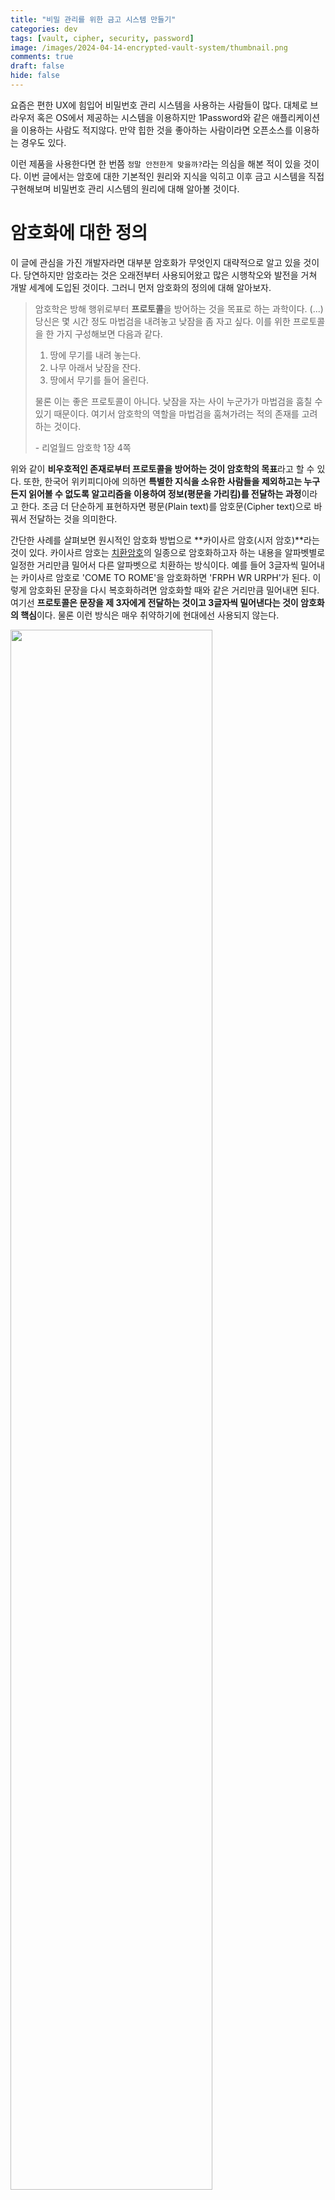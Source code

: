 ```yaml
---
title: "비밀 관리를 위한 금고 시스템 만들기"
categories: dev
tags: [vault, cipher, security, password]
image: /images/2024-04-14-encrypted-vault-system/thumbnail.png
comments: true
draft: false
hide: false
---
```



요즘은 편한 UX에 힘입어 비밀번호 관리 시스템을 사용하는 사람들이 많다. 대체로 브라우저 혹은 OS에서 제공하는 시스템을 이용하지만 1Password와 같은 애플리케이션을 이용하는 사람도 적지않다. 만약 힙한 것을 좋아하는 사람이라면 오픈소스를 이용하는 경우도 있다.

이런 제품을 사용한다면 한 번쯤 `정말 안전한게 맞을까?`라는 의심을 해본 적이 있을 것이다. 이번 글에서는 암호에 대한 기본적인 원리와 지식을 익히고 이후 금고 시스템을 직접 구현해보며 비밀번호 관리 시스템의 원리에 대해 알아볼 것이다.

# 암호화에 대한 정의

이 글에 관심을 가진 개발자라면 대부분 암호화가 무엇인지 대략적으로 알고 있을 것이다. 당연하지만 암호라는 것은 오래전부터 사용되어왔고 많은 시행착오와 발전을 거쳐 개발 세계에 도입된 것이다. 그러니 먼저 암호화의 정의에 대해 알아보자.

> 암호학은 방해 행위로부터 **프로토콜**을 방어하는 것을 목표로 하는 과학이다. (...)<br />
> 당신은 몇 시간 정도 마법검을 내려놓고 낮잠을 좀 자고 싶다. 이를 위한 프로토콜을 한 가지 구성해보면 다음과 같다.
>
> 1. 땅에 무기를 내려 놓는다.
> 2. 나무 아래서 낮잠을 잔다.
> 3. 땅에서 무기를 들어 올린다.
>
> 물론 이는 좋은 프로토콜이 아니다. 낮잠을 자는 사이 누군가가 마법검을 훔칠 수 있기 때문이다. 여기서 암호학의 역할을 마법검을 훔쳐가려는 적의 존재를 고려하는 것이다.<br />
> <div style={{textAlign:'right'}}> - 리얼월드 암호학 1장 4쪽</div>

위와 같이 **비우호적인 존재로부터 프로토콜을 방어하는 것이 암호학의 목표**라고 할 수 있다. 또한, 한국어 위키피디아에 의하면 **특별한 지식을 소유한 사람들을 제외하고는 누구든지 읽어볼 수 없도록 알고리즘을 이용하여 정보(평문을 가리킴)를 전달하는 과정**이라고 한다. 조금 더 단순하게 표현하자면 평문(Plain text)를 암호문(Cipher text)으로 바꿔서 전달하는 것을 의미한다.

간단한 사례를 살펴보면 원시적인 암호화 방법으로 **카이사르 암호(시저 암호)**라는 것이 있다. 카이사르 암호는 [치환암호](https://ko.wikipedia.org/wiki/%EC%B9%98%ED%99%98_%EC%95%94%ED%98%B8)의 일종으로 암호화하고자 하는 내용을 알파벳별로 일정한 거리만큼 밀어서 다른 알파벳으로 치환하는 방식이다. 예를 들어 3글자씩 밀어내는 카이사르 암호로 'COME TO ROME'을 암호화하면 'FRPH WR URPH'가 된다. 이렇게 암호화된 문장을 다시 복호화하려면 암호화할 때와 같은 거리만큼 밀어내면 된다. 여기선 **프로토콜은 문장을 제 3자에게 전달하는 것이고 3글자씩 밀어낸다는 것이 암호화의 핵심**이다. 물론 이런 방식은 매우 취약하기에 현대에선 사용되지 않는다.

<Image src="/images/2024-04-14-encrypted-vault-system/caesar-cipher.png" caption="카이사르 암호는 각각의 알파벳을 일정한 거리만큼 밀어 글자를 치환하는 방식으로 암호화한다" width="80%" />

만약 스포츠를 좋아한다면 실시간으로 전략을 정할 때 사인을 보낸다는 것을 알고 있을 것이다. 이 때 전략이 유출되면 안되기 때문에 팀 내에서 수신호의 의미를 정하고 외부에 공개하지 않는다. 그렇지만 상대편 또한 의미를 해석하려 하기에 키 사인(Key sign)을 사용하여 숨기기도 한다. 이 또한 암호화의 한 형태라고 할 수 있다.

<Image src="/images/2024-04-14-encrypted-vault-system/sport-sign.jpeg" caption="다른 사람들은 이 수신호의 의미를 알 수 없다" />

이런 단순한 형태의 암호화를 거쳐 오늘 날의 암호화는 복잡하고 검증된 알고리즘을 사용한다. 이런 알고리즘을 이용하면 비밀번호 관리 시스템을 만드는 것도 가능하다. 이 글에서는 **프로토콜을 어떻게 안전하게 만들 것인가?**를 다루는 것이 목적이며 알고리즘이 어떻게 이루어지는지는 다루지 않을 것이다. 따라서 복잡한 수학적인 지식은 필요하지 않다.

# 케르크호프스의 원칙

> 공개된 암호화 표준을 구축하는 것은 케르크호프스의 원칙이라는 개념과 관련이 있다.
> 이 원칙은 대략 다음과 같다 '우리가 가장 많이 사용하는 알고리즘을 적이 발견하지 못하리라고 기대하는 것은 어리석은 일이다. 차라리 적에게 공개적으로 개방하자'<br />
> <div style={{textAlign:'right'}}> - 리얼월드 암호학 1장 9쪽</div>

카이사르 암호나 스포츠에서 사용되는 사인과 다르게 프로그래밍에 쓰이는 암호화 관련 알고리즘은 대부분 공개되어 있다. 앞서 소개한 사례는 알고리즘이 유출되는 경우 너무나도 쉽게 복호화가 가능하다. 그러니 **알고리즘이 공개되었는데 정말 안전한게 맞는가?**라는 의문이 충분히 들 수 있다. 결론부터 말하자면 최소한 요즘 프로그래밍에 사용되는 알고리즘은 안전하다고 말할 수 있다.

케르크호프스 혹은 커코프라 불리는 원칙은 Auguste Kerckhoffs가 작성한 글인 군사용 암호 설계 원칙을 살펴보자. 한국어 위키백과에 실린 내용은 다음과 같다.

1. 암호체계는 수학적으로는 해독불가능하지 않다고 하더라도, 실질적으로 그래야한다.
2. **암호체계는 비밀에 부쳐질 필요가 없어야만 하며, 적의 손에 떨어지더라도 문제가 없어야 한다.**
3. 키는 글로 쓰여지지 않더라도 교환 혹은 보관할 수 있어야 한다. 당사자들의 의지에 의해서 바뀌거나 수정될 수 있어야 한다.
4. 전신에 적용할 수 있어야 한다.
5. 이동이 가능해야하며, 암호 체계의 사용과 기능을 위해 여러 사람의 협력을 필요로 하지 않아야 한다.
6. 마지막으로, 시스템의 활용을 요구하는 여러 상황들이 주어졌을 때, 암호 체계는 이용이 쉬워야 하며, 정신적인 압박감이나 여러 규칙들의 관찰을 필요로 하지 않아야 한다.

이 중 두 번째 `암호체계는 비밀에 부쳐질 필요가 없어야만 하며, 적의 손에 떨어지더라도 문제가 없어야 한다.`가 케르크호프스의 원칙으로 알려졌으며 소프트웨어적으로 표현한다면 암호화 알고리즘이 노출되더라도 안전해야 한다고 할 수 있다. 이 말처럼 이미 HTTPS나 이 글에서 다루는 비밀번호 관리 시스템 등 많은 영역에서 AES, RSA 등 공개된 암호화 알고리즘을 사용하지만 충분히 안전하다.

알고리즘이 공개되어도 안전할 수 있는 이유는 **비밀 키**에 있다. 현대에서 사용되는 대부분의 알고리즘은 비밀 키를 다른 사람들이 모른다면 알고리즘이 알려지더라도 암호문을 안전하게 전달할 수 있다. 즉, 비밀 키를 통해 **알고리즘이 아닌 프로토콜을 안전하게 만드는 것**이다. 그러니 오히려 **알고리즘을 공개하여 더 많은 사람들이 검증하고 개선할 수 있도록 하는 것**이 더 안전하다고 할 수 있다. 우리가 사용하는 암호화 알고리즘은 많은 사람들이 헛점을 찾는 것에 도전했으며 그 많은 도전을 이겨내고 남은 것이다.

# 고전 암호는 왜 위험한가?

말은 쉽지만 공개되어도 안전한 알고리즘을 만드는 것은 쉬운 일이 아니다. 오늘 날의 컴퓨터는 사람이 절대 따라갈 수 없는 엄청난 연산량을 가지고 있다. 반면 컴퓨터가 등장하기 전 고전 암호라 불리는 암호 체계는 이러한 연산량을 고려하여 탄생하지 않았다.

예를 들어 앞서 사용했던 카이사르 암호는 특정한 숫자를 비밀 키로 사용하여 알파벳을 밀어내지만 비밀 키를 모르더라도 해독하는 것이 어렵지 않다. 알파벳은 겨우 26개이기 때문에 모든 경우의 수를 다 해보면 쉽게 해독할 수 있고 컴퓨터는 26개 정도는 순식간에 처리할 수 있다.

그러면 조금 더 복잡한 고전 암호는 어떨까? 16세기에 지오반 바티스타 벨라소라는 이탈리아 인이 만든 비즈네르 암호라는 것이 있다.[^1] 원리는 카이사르 암호와 비슷하지만 키와 알고리즘이 조금 더 복잡하다. 만약 키가 `DUF`고 `HI THERE`이라는 문장을 암호화한다면 `KU VJZUJ`가 된다.

<Image src="/images/2024-04-14-encrypted-vault-system/vigenere-cipher.png" caption="키가 DUF인 경우" />

이 암호의 핵심은 키에 해당하는 알파벳 위치가 특정 수를 나타내고 그 수만큼 평문을 연쇄적으로 밀어내는 것이다. 따라서 D, U, F는 각각 3, 20, 5를 의미하고 `HI THERE`을 3-20-5-3-20.. 순으로 밀어내면 `KU VJZUJ`가 된다. 비즈네르 암호는 키의 길이가 고정이 아니기 때문에 사람 손으로 해독하기엔 많은 경우의 수를 고려해야해서 어려울 것이다.

다만 컴퓨터 입장에서 그다지 어렵지 않다. [빈도분석](https://ko.wikipedia.org/wiki/%EB%B9%88%EB%8F%84%EB%B6%84%EC%84%9D)을 이용하면 쉽게 해독할 수 있다. 빈도분석은 언어에서 글자들의 분포가 고르지 않다는 점을 활용한다. 예를 들어 영어에서는 `E`가 가장 많이 나오는 글자이고 `Q`가 가장 적게 나오는 글자이다. 따라서 암호문에서 가장 많이 나오는 글자를 `E`로 해석하고 가장 적게 나오는 글자를 `Q`로 해석하면서 해독해 나가면 된다. 그리고 이러한 확률적인 계산과 반복적인 대입은 컴퓨터가 쉽게 할 수 있는 일이다.

> 비즈네르 암호는 이처럼 비교적 약한 암호이지만, 실제로 쓰이던 시절에는 메시지를 안전하게 암호화하는 용도로 충분히 쓸만했을 것이다. (...) 당시 비밀리에 전송한 메시지들은 대부분 아주 짧은 기간만 비밀을 유지하면 되었다. 따라서 언젠가 적이 암호를 해독한다고 해도 문제가 되지 않았다.
> <div style={{textAlign:'right'}}> - 리얼월드 암호학 1장 33쪽</div>

# 그러면 현대 암호는 안전한가?

고전 암호는 전수 키 탐색, 빈도 수 공격 등에 매우 취약하다. 특히 카이사르 암호와 같이 키 공간[^2]이 부족하고 언어적 특성이 바로 반영되는 경우엔 암호로서 큰 의미가 없다고 볼 수 있다. 그럼 현대 암호는 뭐가 다를까?

예를 들어 현대에 사용되는 대칭 암호화는 **혼돈과 확산**이라는 개념을 극대화한 알고리즘을 사용한다. 혼돈과 확산은 정보 이론의 창시자라 할 수 있는 클로드 섀넌이 제시했으며 혼돈은 **암호문에서 키를 알아내기 어렵게 하는 성질**을 말하며 확산은 **암호문에서 원본 메세지를 알아내기 어렵게 하는 성질**을 말한다. 현대 암호는 이를 잘 달성했는지 여부가 암호화의 안전성을 판단하는 기준이 된다.

<Image src="/images/2024-04-14-encrypted-vault-system/confusion-and-diffusion.jpg" caption="인크립션: 실용주의 암호화 / 길벗" width="80%" />

그러면 혼돈과 확산은 어떻게 달성하는가? 혼돈은 원래 대상과 다른 대상을 섞어 원래 대상이 무엇인지 알아볼 수 없만들고 확산은 원래 대상이 암호문에서 최대한 넓은 부분으로 퍼지도록 만든다. 이때 혼돈을 달성하기 위해 **Substitution**<sup>대체</sup>을 사용하고 확산을 달성하기 위해 **Permutation**<sup>순열</sup>을 사용한다. 말 그대로 Substitution은 'ABCA'와 같은 문자열이 있다면 '1231'과 같이 대체하는 것을 말하고 Permutation은 'ABCA'와 같은 문자열이 있다면 'BCAA'와 같이 순서를 바꾸는 것을 말한다.

Substitution과 Permutation을 한 번 수행하는 것을 SPN(Substitution-Permutation Network)이라고 하며 현대 암호는 SPN을 여러번 반복하는 것으로 어마어마한 경우의 수를 만들어낸다. 즉, 원본 키에 대한 혼돈과 확산을 적용하여 원본을 알아낼 수 없을 정도로 어마어마한 경우의 수를 만들어 컴퓨터의 엄청난 연산량으로도 복호화를 해내지 못하게 만든다면 충분한 안정성을 달성했다고 볼 수 있다.

<Image src="/images/2024-04-14-encrypted-vault-system/rubber-hose-cryptanalysis.webp" caption="이런 경우를 제외하면 복호화는 불가능하다 / 고무호스 암호분석" />

# 세 가지 암호화 방식

보통 현대적인 암호화 알고리즘은 세 가지 방식으로 나뉜다. 각각 **대칭 암호화, 비대칭 암호화, 해싱**으로 이 세 가지 방식은 각각 다른 목적으로 사용되며 서로 다른 특징을 가지고 있다.

## 대칭 암호화

대칭 암호화(Symmetric Encryption)는 **하나의 비밀 키(혹은 대칭 키)를 이용하여 암호화하고 복호화하는 알고리즘**을 의미한다. 앞서 소개한 모든 암호 알고리즘은 대칭 암호화에 속한다.

<Image src="/images/2024-04-14-encrypted-vault-system/symmetric-key-algorithm.png" />

보통 블록 암호화 알고리즘인 **AES 알고리즘**[^3]을 사용하는 경우가 많다. 여기서 해당 알고리즘의 자세한 동작을 설명하지는 않을 것이다. 만약 AES 알고리즘 동작을 알고 싶다면 시각화가 잘 되어있는 [유튜브 영상](https://www.youtube.com/watch?v=mlzxpkdXP58)을 살펴보자.

참고로 대칭 암호화로 AES를 사용한다면 비밀 키를 탈취당하는 것을 제외하고 사실상 복호화가 불가능하다. 앞서 설명한 SPN을 여러번 실행하기 때문에 원본 키를 알아내는 것은 거의 불가능하므로 무차별 대입으로 전수 키 조사를 하는 것이 그나마 실질적인 공격이라 할 수 있다. 충분히 복잡하고 긴 키를 사용하는 경우 슈퍼 컴퓨터가 오더라도 의미있는 시간[^4] 내에 복호화할 수 없다.

## 비대칭 암호화

비대칭 암호화(Asymmetric Encryption)는 **두 개의 키를 이용하여 암호화하고 복호화하는 알고리즘**을 의미한다. 이 두 개의 키는 서로 다르며 하나는 공개 키(Public Key)이고 다른 하나는 개인 키(Private Key)라고 부른다.

<Image src="/images/2024-04-14-encrypted-vault-system/asymmetric-key-algorithm.png" />

공개 키는 누구나 알 수 있지만 개인 키는 오직 소유자만 알 수 있다. 이 두 키를 이용하여 암호화하면 공개 키로 암호화한 것은 개인 키로만 복호화할 수 있고 개인 키로 암호화한 것은 공개 키로만 복호화할 수 있다. 이를 이용하여 안전하게 통신 할 수 있다. 이미 대칭 암호화가 있는데 왜 비대칭 암호화를 사용할까?

대칭 암호화는 서로 암호를 주고 받기 위해서 최소한 한 번은 비밀 키를 공유할 필요가 있다. 이는 많은 사례에 적합하지만 참여자가 많은 경우엔 문제가 생긴다. 참여자 중 한명이 비밀 키를 유출하지 않으리라는 보장을 할 수 있을까? 현실적으로는 불가능하다. 따라서 만약 많은 사용자가 접속하는 웹사이트에 암호문을 전달해야 한다면 대칭 암호화는 사실상 의미가 없다. 그래서 비대칭 암호화가 필요해졌다. 참고로 이러한 문제를 **Key Distribution**<sup>키 배포</sup>라고 한다. 이 문제는 오랫동안 난제였지만 디피-헬먼 키 교환 알고리즘을 거쳐 **RSA 알고리즘**[^5]을 통해 해결되었다.

다시 설명으로 돌아와 비대칭 암호화는 받을 대상의 공개 키로 암호화 할 수 있으므로 누구나 암호화할 수 있지만 복호화는 오직 받을 대상의 개인 키로만 가능하다. 따라서 참여자가 많더라도 안전하게 통신할 수 있다.

## 단방향 암호화

단방향 암호화는 **임의의 길이의 데이터를 고정된 길이의 데이터로 변환하는 것**을 의미한다. 이 변환된 데이터를 해시 값이라고 부르며 해시 함수를 이용하여 변환한다. 해싱은 앞서 소개한 암호화와는 다르게 **복호화가 불가능**하다. 즉, 해시 값으로 원본 데이터를 알아낼 수 없다. 그럼 단방향 암호화를 사용하는 의미가 있을까?

<Image src="/images/2024-04-14-encrypted-vault-system/hashing-algorithm.png" />

단방향 암호화는 **무결성 검증**에 사용된다. 무결성 검증이란 데이터가 변조되지 않았는지 확인하는 것을 의미한다. 예를 들어 파일을 다운로드 받을 때 파일의 해시 값을 함께 제공하면 다운로드 받은 파일이 변조되지 않았는지 확인할 수 있다. 또한, 비밀번호를 저장할 때도 해싱을 사용한다. 비밀번호를 해싱하여 저장하면 원본 비밀번호를 알 수 없으며 해시 값만 알 수 있다. 따라서 해시 값이 유출되더라도 원본 비밀번호를 알 수 없다.

해싱 함수 중에는 대표적으로 SHA[^6]가 있다. SHA-1, SHA-256, SHA-512 등이 있으며 각각 160비트, 256비트, 512비트의 해시 값을 생성한다. 이 중 SHA-256은 안정성과 성능을 고려하여 현재 많이 사용되는 해싱 함수다. 다만, **레인보우 테이블**이나 **해시 충돌** 등의 공격을 당할 수 있기에 복호화가 불가능하다해서 해싱이 안전하다고 볼 수는 없다. 따라서 **솔트<sup>Salt</sup>와 키 스트레칭<sup>Key Stretching</sup>**을 사용하여 보완해야 한다.

솔트는 재료에 소금을 곁을여 먹는 것에 비유한 것으로 평문에 임의의 문자열을 추가하여 암호화하는 방법을 말한다. 그리고 키 스트레칭은 해시를 여러번 반복하여 원문을 알기 힘들게 만드는 방법이다. 이런 방법을 사용하면 공격자가 해싱 알고리즘을 실행하는 데에 시간이 오래걸리므로 암호화 해독이 어려워진다. 해싱 함수와 솔트, 키 스트레칭을 묶은 Bcrypt, PBKDF2 등의 알고리즘이 있다.

# 개인 비밀 금고

이제 본격적으로 비밀번호 관리 시스템과 연관된 개인 비밀 금고에 대해 알아보자. 비밀번호 관리 시스템은 기본적으로 두 가지 개념만 알아도 된다. 바로 **마스터 패스워드**와 **대칭 암호화**다. 실제 제품에는 보안을 위해 더 많은 기술이 필요하겠지만 가장 핵심적인 기술은 이 두 가지라고 할 수 있다.

## 마스터 패스워드

**마스터 패스워드는 비밀번화 관리 시스템의 주인임을 인증할 수 있는 비밀 키**를 의미한다. 사용자는 마스터 패스워드를 통해 비밀번호 관리 시스템 인증을 통과하고 비밀번호를 보관하거나 확인할 수 있다. 이말은 **마스터 패스워드이 유출되면 모든 비밀번호가 유출**된다는 것을 의미한다. 또한, 유실할 경우 저장된 모든 비밀번호를 알 수 없게 되버린다. 따라서 이 마스터 패스워드는 안전하게 보관해야 한다. 다만, 유실의 경우 다른 특수한 기술을 사용하여 복구하는 방법이 있을 수 있다.

보통 사용자가 입력한 마스터 패스워드는 단방향 암호화로 해시를 만든 후 진짜 사용자인지 인증하는 데에 사용한다. 즉, 웹사이트에 사용하는 비밀번호와 크게 다르지 않다. 다만, 아무래도 이 비밀번호는 모든 비밀번호를 관리하는 열쇠이기에 더욱 안전하게 만들어지고 보관해야 한다.

마스터 패스워드를 비롯하여 안전한 비밀번호는 다음과 같은 특징을 가지고 있다. 만약 비밀번호 관리 시스템을 사용하다면 가급적 다음 수칙을 지키는 것이 좋다.

1. 최소 16자 이상 - 길이가 길수록 안전하다
2. 재사용된 비밀번호가 아닐 것 - 다른 웹사이트에서 사용한 비밀번호를 사용하지 않을 것
3. 복잡성을 가질 것 - 대소문자, 숫자, 특수문자를 조합하여 사용
4. 개인 정보가 포함되지 않을 것 - 이름, 생일, 주소 등 개인 정보가 포함되지 않을 것
5. 사전에 등록된 단어가 아닐 것 - Dictionary Attack을 방지하기 위해 사전에 등록된 단어가 아닐 것

## 비밀번호 저장하기

보관할 비밀번호는 마스터 패스워드의 해싱 값을 이용하여 대칭 암호화한 후 저장하면 된다. 이때 주의할 점으로 **마스터 패스워드의 해싱 값은 절대로 저장해서는 안된다.** 마스터 패스워드의 해싱 값을 대칭 키로 이용하면 굳이 마스터 패스워드를 몰라도 저장된 해싱 값을 알아내면 복호화하는 것이 가능하다. 이를 [Pass-the-Hash 공격](https://www.beyondtrust.com/resources/glossary/pass-the-hash-pth-attack)이라고 한다. 이는 보통 웹 서비스에서 비밀번호를 해싱하여 저장하는 습관에서 비롯된 것으로 많은 사람들이 실수하기 쉬운 부분이므로 주의할 필요가 있다.

<Image src="/images/2024-04-14-encrypted-vault-system/local-vault-usecase.png" caption="아주 간단한 도식" />

마스터 패스워드의 해싱 값은 어딘가에 저장되지 않고 클라이언트에 잠깐 거쳐가거나 클라이언트 메모리에 짧은 기간 동안 보관되어야 한다. 편의를 위해 영구 보관할 수도 있겠지만 보안에 취약하다. 클라이언트가 마스터 패스워드 해싱 값을 알게되면 스토어에 새로운 비밀번호를 암호화하여 저장하거나 가져온 값을 복호화 하는 것이 가능하다. 이렇게 하면 사용자는 하나의 마스터 패스워드로 모든 비밀번호를 관리할 수 있게 된다.

## 마스터 언록 키 생성

앞서 마스터 패스워드가 유출되면 모든 비밀번호를 유출된다고 언급했다. 마스터 패스워드만 유출되지 않으면 안전하다는 것은 알 수 있지만 솔직히 사용하기엔 불안하다. 이를 해결하기 위해 한 가지 아이디어를 떠올려보자. 대칭 키로 마스터 패스워드의 해싱 값만 사용하는 것이 아니라 **사용자의 디바이스에 종속된 랜덤한 키를 추가로 사용**하면 어떨까? 즉, **마스터 패스워드의 해싱 값과 랜덤 생성된 비밀 키를 XOR 연산**하여 대칭 키로 사용하는 것이다. 이렇게 사용한다면 마스터 패스워드가 유출되더라도 디바이스 자체를 탈취당하지 않는다면 안전하다.

<Image src="/images/2024-04-14-encrypted-vault-system/generate-master-unlock-key-process.png" caption="아주 간단한 도식" />

랜덤 생성된 비밀 키는 각 OS에서 사용되는 암호 저장 서비스를 이용하여 생성, 보관하면 된다. macOS라면 **Keychain**, Windows라면 **Credential Manager**을 사용할 수 있다.[^7]

## 구현

이제 이론적인 부분을 끝내고 실제로 구현해보자. 전체 프로세스에 대한 도식은 다음과 같다.

<Image src="/images/2024-04-14-encrypted-vault-system/local-vault-system.png" caption="전체 프로세스 도식" />

CLI 툴로 구현한다고 가정했을 때 필요한 기능은 다음과 같다.

* AES 암호화
* 해싱 (여기서는 PBKDF2를 사용)
* 랜덤 비밀 키 생성
* 마스터 언록 키 생성
* 새로운 비밀번호 추가
* 저장된 비밀번호 확인
* 저장된 비밀번호 삭제
* 마스터 패스워드 인증

여기서는 코드 예제로 쉽게 테스트할 수 있는 Python 3를 사용할 것이다. 그렇게 어려운 코드는 아니므로 다른 언어로도 쉽게 구현할 수 있을 것이다.

먼저 AES 암호화 모듈을 만들어보자. 이를 위해 `pycryptodome`을 설치해서 사용할 것이다.

```console
$ pip install pycryptodome
```

설치를 마쳤다면 다음 코드를 작성해보자.

```python
# aes.py

import base64
import hashlib
from Crypto.Cipher import AES
from Crypto.Util.Padding import pad, unpad


class AESCipher(object):
    def __init__(self, key: str):
        self.key = hashlib.sha256(key.encode()).digest()

    def encrypt(self, message: str) -> str:
        message = message.encode()
        raw = pad(message, AES.block_size)
        cipher = AES.new(self.key, AES.MODE_CBC)
        enc = cipher.encrypt(raw)

        ciphertext = base64.b64encode(enc).decode('utf-8')
        iv = base64.b64encode(cipher.iv).decode('utf-8')

        return ciphertext, iv

    def decrypt(self, enc: str, iv: str) -> str:
        enc = base64.b64decode(enc)
        cipher = AES.new(self.key, AES.MODE_CBC, base64.b64decode(iv))
        dec = cipher.decrypt(enc)
        return unpad(dec, AES.block_size).decode('utf-8')


if __name__ == "__main__":
    aes = AESCipher("key")
    encrypted, iv = aes.encrypt("password")
    print(encrypted) # 6F9aHBhcbWhExUkVjBWFvw== or something like this
    decrypted = aes.decrypt(encrypted, iv)
    print(decrypted) # password
```

`AESCipher` 클래스는 평문의 암호화와 복호화를 담당한다. 참고로 코드 중 `iv`는 **Initialization Vector**의 약자로 암호화할 때 사용하는 초기화 벡터를 의미한다. 이는 암호화할 때 사용한 `iv`를 복호화할 때도 사용해야 한다. 이를 통해 암호화된 메세지가 같은 메세지라도 매번 다른 암호문을 생성할 수 있다.

그리고 `pad`와 `unpad`는 문자열에 패딩을 추가하고 제거하는 함수이다. 이를 통해 암호화할 때 블록 크기의 배수로 만들어주고 복호화할 때 다시 제거해준다. 더 자세한 내용은 AES 알고리즘을 참고하자.

다음으로 해싱 모듈을 만들어보자.

```python
# hash.py

import base64
import hashlib
from Crypto.Protocol.KDF import PBKDF2


def hash_password(password: str, salt: str) -> str:
    return base64.b64encode(PBKDF2(password, salt, dkLen=48, count=100000)).decode('utf-8')

def hash_sha256(password: str) -> str:
    return hashlib.sha256(password.encode()).hexdigest()


if __name__ == "__main__":
    print(hash_password("password", "salt")) # ... 48 length hash
    print(hash_sha256("password")) # ... 48 length hash
```

`hash_password` 함수는 PBKDF2를 이용하여 해싱한 후 base64로 인코딩하여 반환한다. 이때 `dkLen`은 해싱된 길이를 의미하며 `count`는 해싱 반복 횟수를 의미한다. 이 값이 클수록 보안이 높아지지만 속도가 느려진다. `hash_sha256` 함수는 SHA-256 해싱을 수행한다.

이제 기본적인 암호화 모듈을 만들었으니 랜덤 비밀 키를 생성해 비밀번호 관리 서비스에 등록하는 모듈을 만들어보자. 여기서는 macOS를 기준으로 작성한다.

```python
# random_key.py

import base64
import subprocess
import os


def generate_random_key() -> bytes:
    return base64.b64encode(os.urandom(32)).decode('utf-8')

def keychain_get_password(service, account):
    command = f"/usr/bin/security find-generic-password -s '{service}' -a '{account}' -g -w"
    result = subprocess.run(command, shell=True, capture_output=True)
    password = result.stdout.decode().strip()
    return password

def keychain_store_password(service, account, password):
    cmd = 'security add-generic-password -U -a %s -s %s -p %s' % (account, service, password)
    p = os.popen(cmd)
    s = p.read()
    p.close()


if __name__ == "__main__":
    # If password exists, print it
    if not keychain_get_password("local-vault", "manager"):
        print("Password does not exist")
        keychain_store_password("local-vault", "manager", generate_random_key())
        print("Password stored")

    print(keychain_get_password("local-vault", "manager")) # print random key
```

위 코드를 실행하면 macOS 키체인에 정상적으로 값이 들어간 것을 확인할 수 있다.

<Image src="/images/2024-04-14-encrypted-vault-system/macos-keychain.png" caption="입력한 값으로 키체인에 추가되어있다" />

이제 기반 모듈은 모두 만들었다. 이제 이를 이용하여 애플리케이션을 만들어 볼 것이다. 먼저 가장 중요한 마스터 언록 키를 생성하는 모듈을 만들어보자.

```python
# muk.py

import base64
from hash import hash_password, hash_sha256
from random_key import generate_random_key, keychain_get_password, keychain_store_password


def xor_two_str(a: str, b: str) -> str:
    a = base64.b64decode(a)
    b = base64.b64decode(b)
    return base64.b64encode(bytes([x ^ y for x, y in zip(a, b)])).decode('utf-8')

def generate_master_unlock_key(master_password: str) -> str:
    hashed_master_password = hash_password(master_password, "salt")

    if not keychain_get_password("local-vault", "manager"):
        keychain_store_password("local-vault", "manager", generate_random_key())

    random_secret_key = keychain_get_password("local-vault", "manager")
    hashed_random_secret_key = hash_sha256(random_secret_key)

    return xor_two_str(hashed_master_password, hashed_random_secret_key)


if __name__ == "__main__":
    print(generate_master_unlock_key("master_password")) # ... 42 length string
```

마스터 패스워드를 PBKDF2로 해싱한 값과 랜덤 비밀 키를 SHA-256으로 해싱한 값을 XOR 연산하여 마스터 언록 키를 생성한다. 이렇게 생성된 마스터 언록 키는 사용자의 디바이스에 종속된 키가 되어 모든 비밀번호를 관리할 수 있게 된다.

이제 이를 이용하여 비밀번호 관리 시스템의 기본 기능을 구현해보자. 먼저 CLI 애플리케이션이기 때문에 `argparse`를 사용하여 명령어를 파싱할 것이다.

```python
# main.py
# import ...

class App:
    def setup(self):
        master_password = getpass.getpass("Enter master password: ")
        self.muk = generate_master_unlock_key(master_password)
        self.aes = AESCipher(self.muk)

    def run(self):
        parser = argparse.ArgumentParser(description="Vault: Add, Update, Delete and Query Passwords", usage="[options]")

        parser.add_argument("-a", "--add", action="store_true", help="Add new password along with name")
        parser.add_argument("-u", "--update", type=str, nargs=1, help="Update a password by name", metavar=("[name]"))
        parser.add_argument("-d", "--delete", type=str, nargs=1, help="Delete entry by name", metavar=("[name]"))
        parser.add_argument("-q", "--query", type=str, nargs=1, help="Look up password by name", metavar=("[name]"))
        parser.add_argument("-l", "--list", action="store_true", help="List all entries in vault")

        args = parser.parse_args()

        if args.add:
            print('add')
        elif args.update:
            print('update')
        elif args.delete:
            print('delete')
        elif args.query:
            print('query')
        elif args.list:
            print('list')
        else:
            parser.print_help()
```

위와 같이 추가, 수정, 삭제, 조회 등의 명령어를 파싱할 수 있도록 구현했다. 이제 이를 이용하여 비밀번호를 추가, 수정, 삭제, 조회하는 기능을 구현해보자. 먼저 추가부터 구현할 것이다.

```python
# main.js

class App:
    # ...

    def add(self):
        name = input("Enter item name: ")
        password = getpass.getpass("Enter password: ")
        cipher, iv = self.aes.encrypt(password)

        ## Read from file as JSON
        if os.path.isfile("vault.json") == False:
            data = {}
        else:
            file = open("vault.json", "r")
            data = json.load(file)
            file.close()

        ## Update JSON
        data[name] = {"cipher": cipher, "iv": iv}

        ## Save to file as JSON
        file = open("vault.json", "w")
        json.dump(data, file)
        file.close()

        print(f"Entry {name} added")
```

추가 명령이 들어오는 경우 사용자로부터 이름과 비밀번호를 입력받아 암호화한 후 파일에 저장한다. 이때 파일은 JSON 형식으로 저장하며 이름과 암호화된 비밀번호, IV를 저장한다. 다음으로 조회 기능을 구현해보자.

```python
# main.js

class App:
    # ...

    def list(self):
        if os.path.isfile("vault.json") == False:
            print("No entries found")
            return

        file = open("vault.json", "r")
        data = json.load(file)
        file.close()

        for entry in data:
            print(f"* {entry}")

    def query(self, name):
        if os.path.isfile("vault.json") == False:
            print("No entries found")
            return

        file = open("vault.json", "r")
        data = json.load(file)
        file.close()

        if name in data:
            cipher = data[name]["cipher"]
            iv = data[name]["iv"]
            password = self.aes.decrypt(cipher, iv)
            print(f"Password for {name}: {password}")
        else:
            print("Entry not found")
```

목록 조회와 조회 기능을 구현했다. 목록 조회는 파일에 저장된 모든 이름을 출력하고 조회 기능은 입력받은 이름에 해당하는 비밀번호를 복호화하여 출력한다. 마지막으로 수정과 삭제 기능을 구현해보자.

```python
# main.js

class App:
    # ...

    def delete(self, name):
        if os.path.isfile("vault.json") == False:
            print("No entries found")
            return

        file = open("vault.json", "r")
        data = json.load(file)
        file.close()

        if name in data:
            del data[name]

            file = open("vault.json", "w")
            json.dump(data, file)
            file.close()

            print(f"Entry {name} deleted")
        else:
            print("Entry not found")

    def update(self, name):
        if os.path.isfile("vault.json") == False:
            print("No entries found")
            return

        file = open("vault.json", "r")
        data = json.load(file)
        file.close()

        if name in data:
            password = getpass.getpass("Enter new password: ")
            cipher, iv = self.aes.encrypt(password)
            data[name] = {"cipher": cipher, "iv": iv}

            file = open("vault.json", "w")
            json.dump(data, file)
            file.close()

            print(f"Entry {name} updated")
        else:
            print("Entry not found")
```

이제 모든 기능을 구현했다. 실행 가능하게 변경한 최종 코드는 다음과 같다.

```python
# main.py

import os
import getpass
import argparse
import json
from muk import generate_master_unlock_key
from aes import AESCipher


class App:
    def setup(self):
        master_password = getpass.getpass("Enter master password: ")
        self.muk = generate_master_unlock_key(master_password)
        self.aes = AESCipher(self.muk)

    def add(self):
        name = input("Enter item name: ")
        password = getpass.getpass("Enter password: ")
        cipher, iv = self.aes.encrypt(password)

        ## Read from file as JSON
        if os.path.isfile("vault.json") == False:
            data = {}
        else:
            file = open("vault.json", "r")
            data = json.load(file)
            file.close()

        ## Update JSON
        data[name] = {"cipher": cipher, "iv": iv}

        ## Save to file as JSON
        file = open("vault.json", "w")
        json.dump(data, file)
        file.close()

        print(f"Entry {name} added")

    def list(self):
        if os.path.isfile("vault.json") == False:
            print("No entries found")
            return

        file = open("vault.json", "r")
        data = json.load(file)
        file.close()

        for entry in data:
            print(f"* {entry}")

    def query(self, name):
        if os.path.isfile("vault.json") == False:
            print("No entries found")
            return

        file = open("vault.json", "r")
        data = json.load(file)
        file.close()

        if name in data:
            cipher = data[name]["cipher"]
            iv = data[name]["iv"]
            password = self.aes.decrypt(cipher, iv)
            print(f"Password for {name}: {password}")
        else:
            print("Entry not found")

    def delete(self, name):
        if os.path.isfile("vault.json") == False:
            print("No entries found")
            return

        file = open("vault.json", "r")
        data = json.load(file)
        file.close()

        if name in data:
            del data[name]

            file = open("vault.json", "w")
            json.dump(data, file)
            file.close()

            print(f"Entry {name} deleted")
        else:
            print("Entry not found")

    def update(self, name):
        if os.path.isfile("vault.json") == False:
            print("No entries found")
            return

        file = open("vault.json", "r")
        data = json.load(file)
        file.close()

        if name in data:
            password = getpass.getpass("Enter new password: ")
            cipher, iv = self.aes.encrypt(password)
            data[name] = {"cipher": cipher, "iv": iv}

            file = open("vault.json", "w")
            json.dump(data, file)
            file.close()

            print(f"Entry {name} updated")
        else:
            print("Entry not found")

    def run(self):
        parser = argparse.ArgumentParser(description="Vault: Add, Update, Delete and Query Passwords", usage="[options]")

        parser.add_argument("-a", "--add", action="store_true", help="Add new password along with name")
        parser.add_argument("-u", "--update", type=str, nargs=1, help="Update a password by name", metavar=("[name]"))
        parser.add_argument("-d", "--delete", type=str, nargs=1, help="Delete entry by name", metavar=("[name]"))
        parser.add_argument("-q", "--query", type=str, nargs=1, help="Look up password by name", metavar=("[name]"))
        parser.add_argument("-l", "--list", action="store_true", help="List all entries in vault")

        args = parser.parse_args()

        if args.add:
            self.setup()
            self.add()
        elif args.update:
            self.setup()
            self.update(args.update[0])
        elif args.delete:
            self.delete(args.delete[0])
        elif args.query:
            self.setup()
            self.query(args.query[0])
        elif args.list:
            self.list()
        else:
            parser.print_help()


if __name__ == "__main__":
    app = App()
    app.run()
```

다음과 같이 사용할 수 있다.

```console
$ python main.py -a
Enter master password: 
Enter item name: Google
Enter password: 
Entry Google added

$ python main.py -l
* Google

$ python main.py -q Google
Enter master password:
Password for Google: password # Your password

$ python main.py -u Google
Enter master password:
Enter new password:
Entry Google updated

$ python main.py -d Google
Entry Google deleted
```

마스터 언록 키를 캐싱하는 등의 편의 기능은 여기서 구현하진 않았다. 만약 이 글의 내용이 재미있었다면 이를 추가로 구현해보는 것도 좋을 것이다. 이렇게 구현한 비밀번호 관리 시스템은 로컬에서만 사용할 수 있으며 네트워크 환경에서 사용하는 경우에는 더 많은 보안을 고려해야 한다. 작성된 코드는 [GitHub 저장소](https://github.com/kciter/python-vault-example)에도 올려두었다.

{/*

# 다중 금고

## 하이브리드 암호화

## 영지식 증명

## 구현

*/}

# 마치며

암호라는 것은 모든 것이 공개되는 인터넷 세계에선 필수라고 할 수 있다. 그럼에도 불구하고 필자를 포함한 많은 개발자들이 암호에 대해 잘 알지 못한다. 이 도메인을 전문적으로 다루거나 종사하는 것이 아니라면 모든 것을 다 알아야할 필요는 없겠지만 단순히 패스워드를 해싱하는 수준에서 벗어나 더 넓은 세계를 탐구해보는 것은 좋을 것이다.

참고로 이 글에서 쓰여진 코드는 정말 안전한지 검증된 것은 아니다. 따라서 이 글을 참고하여 실제 제품에 반영하고자 한다면 충분히 검증 후 도입하기를 권장한다. 여기서 사용된 알고리즘은 보편적으로 사용하는 것을 택했으며 더 안전한 방법이 있을 수 있다.

[^1]: 비즈네르는 다른 암호를 만든 블레즈 드 비즈네르라는 프랑스 인이지만 역사상의 인용 오류 때문에 그냥 비즈네르라는 이름이 굳어버렸다 / 처음 배우는 암호화 1장 32쪽
[^2]: 키가 될 수 있는 조합 수
[^3]: Advanced Encryption Standard의 약자로 미국 표준 기술 연구소에 의해 표준으로 지정된 암호화 방식이다
[^4]: 태양계의 수명이 끝나도 원본 키를 찾을 수 없다
[^5]: 만든 사람의 이름인 Ron Rivest, Adi Shamir, Leonard Adleman에서 따온 이름이다
[^6]: 이름부터 Secure Hash Algorithm, 안전한 해시 알고리즘이다
[^7]: Linux 계열 OS는 어떤 방법을 사용할 수 있을지 모르겠다. 추후에 알게되면 추가하겠다.
